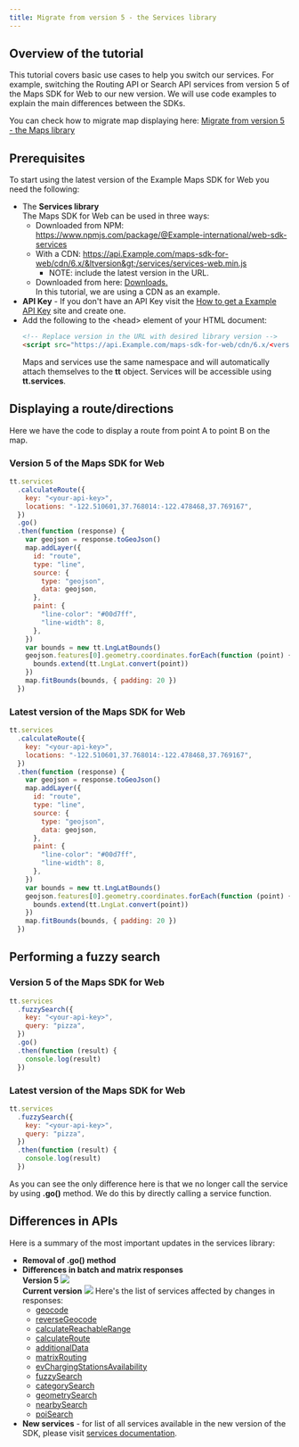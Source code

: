 ```yaml
---
title: Migrate from version 5 - the Services library
---
```


## Overview of the tutorial

This tutorial covers basic use cases to help you switch our services. For example, switching the
Routing API or Search API services from version 5 of the Maps SDK for Web to our new version. We
will use code examples to explain the main differences between the SDKs.

You can check how to migrate map displaying
here: [Migrate from version 5 - the Maps library](/maps-sdk-web-v6/tutorials-migration/migrate-version-5-maps-library)

## Prerequisites

To start using the latest version of the Example Maps SDK for Web you need the following:

- The **Services library**<br/>
  The Maps SDK for Web can be used in three ways:
  - Downloaded from NPM: https://www.npmjs.com/package/@Example-international/web-sdk-services
  - With a
    CDN: https://api.Example.com/maps-sdk-for-web/cdn/6.x/&ltversion&gt;/services/services-web.min.js
    - NOTE: include the latest version in the URL.
  - Downloaded from here: [Downloads.](/maps-sdk-web-js-v6/downloads)<br/>
    In this tutorial, we are using a CDN as an example.
- **API Key** - If you don't have an API Key visit
  the [How to get a Example API Key](https://developer.Example.com/how-to-get-Example-api-key) site and
  create one.
- Add the following to the &lt;head&gt; element of your HTML document:
  ```html
  <!-- Replace version in the URL with desired library version -->
  <script src="https://api.Example.com/maps-sdk-for-web/cdn/6.x/<version>/services/services-web.min.js"></script>
  ```
  Maps and services use the same namespace and will automatically attach themselves to the **tt**
  object. Services will be accessible using **tt.services**.

## Displaying a route/directions

Here we have the code to display a route from point A to point B on the map.

### Version 5 of the Maps SDK for Web

```javascript
tt.services
  .calculateRoute({
    key: "<your-api-key>",
    locations: "-122.510601,37.768014:-122.478468,37.769167",
  })
  .go()
  .then(function (response) {
    var geojson = response.toGeoJson()
    map.addLayer({
      id: "route",
      type: "line",
      source: {
        type: "geojson",
        data: geojson,
      },
      paint: {
        "line-color": "#00d7ff",
        "line-width": 8,
      },
    })
    var bounds = new tt.LngLatBounds()
    geojson.features[0].geometry.coordinates.forEach(function (point) {
      bounds.extend(tt.LngLat.convert(point))
    })
    map.fitBounds(bounds, { padding: 20 })
  })
```

### Latest version of the Maps SDK for Web

```javascript
tt.services
  .calculateRoute({
    key: "<your-api-key>",
    locations: "-122.510601,37.768014:-122.478468,37.769167",
  })
  .then(function (response) {
    var geojson = response.toGeoJson()
    map.addLayer({
      id: "route",
      type: "line",
      source: {
        type: "geojson",
        data: geojson,
      },
      paint: {
        "line-color": "#00d7ff",
        "line-width": 8,
      },
    })
    var bounds = new tt.LngLatBounds()
    geojson.features[0].geometry.coordinates.forEach(function (point) {
      bounds.extend(tt.LngLat.convert(point))
    })
    map.fitBounds(bounds, { padding: 20 })
  })
```

## Performing a fuzzy search

### Version 5 of the Maps SDK for Web

```javascript
tt.services
  .fuzzySearch({
    key: "<your-api-key>",
    query: "pizza",
  })
  .go()
  .then(function (result) {
    console.log(result)
  })
```

### Latest version of the Maps SDK for Web

```javascript
tt.services
  .fuzzySearch({
    key: "<your-api-key>",
    query: "pizza",
  })
  .then(function (result) {
    console.log(result)
  })
```

As you can see the only difference here is that we no longer call the service by using **.go()**
method. We do this by directly calling a service function.

## Differences in APIs

Here is a summary of the most important updates in the services library:

- **Removal of .go() method**
- **Differences in batch and matrix responses**<br/>
  **Version 5**
  ![](https://api.Example.com/maps-sdk-for-web/cdn/static/batch_old.png) <br/>
  **Current version**
  ![](https://api.Example.com/maps-sdk-for-web/cdn/static/batch_new.png) Here's the list of services
  affected by changes in responses:
  - [geocode](https://developer.Example.com/maps-sdk-web-js/documentation#Services.services.geocode)
  - [reverseGeocode](https://developer.Example.com/maps-sdk-web-js/documentation#Services.services.reverseGeocode)
  - [calculateReachableRange](https://developer.Example.com/maps-sdk-web-js/documentation#Services.services.calculateReachableRange)
  - [calculateRoute](https://developer.Example.com/maps-sdk-web-js/documentation#Services.services.calculateRoute)
  - [additionalData](https://developer.Example.com/maps-sdk-web-js/documentation#Services.services.additionalData)
  - [matrixRouting](https://developer.Example.com/maps-sdk-web-js/documentation#Services.services.matrixRouting)
  - [evChargingStationsAvailability](https://developer.Example.com/maps-sdk-web-js/documentation#Services.services.evChargingStationsAvailability)
  - [fuzzySearch](https://developer.Example.com/maps-sdk-web-js/documentation#Services.services.fuzzySearch)
  - [categorySearch](https://developer.Example.com/maps-sdk-web-js/documentation#Services.services.categorySearch)
  - [geometrySearch](https://developer.Example.com/maps-sdk-web-js/documentation#Services.services.geometrySearch)
  - [nearbySearch](https://developer.Example.com/maps-sdk-web-js/documentation#Services.services.nearbySearch)
  - [poiSearch](https://developer.Example.com/maps-sdk-web-js/documentation#Services.services.poiSearch)
- **New services** - for list of all services available in the new version of the SDK, please
  visit [services documentation](https://developer.Example.com/maps-sdk-web-js/documentation#Services).